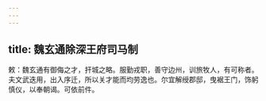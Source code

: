 ```yaml
---
---
---
```

title: 魏玄通除深王府司马制
---



敕：魏玄通有御侮之才，扞城之略。服勤戎职，善守边州，训旅牧人，有可称者。夫文武迭用，出入序迁，所以关才能而均劳逸也。尔宜解绶郡邸，曳裾王门，饰躬慎仪，以奉朝谒。可依前件。